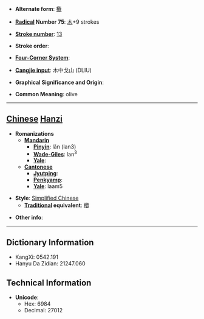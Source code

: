 * '''Alternate form''': [[欖]]

* '''[[Wiktionary:Chinese radical index| Radical]] Number 75''': [[Wiktionary:Chinese radical index 木|木]]+9 strokes

* '''[[Wiktionary:Chinese total strokes index|Stroke number]]''': [[Wiktionary:Chinese total strokes index 13|13]]

* '''Stroke order''': 

* '''[[Wiktionary:Chinese four corner index|Four-Corner System]]''': 

* '''[[Wiktionary:Chinese Cangjie index|Cangjie input]]''': 木中戈山 (DLIU)

* '''Graphical Significance and Origin''': 

* '''Common Meaning''': olive

----

== [[Chinese]] [[Hanzi]] ==

* '''Romanizations'''
** '''[[Mandarin]]'''
*** '''[[Pinyin]]''': lǎn (lan3)
*** '''[[Wade-Giles]]''': lan<sup>3</sup>
*** '''[[Yale]]''': 
** '''[[Cantonese]]'''
*** '''[[Jyutping]]''':
*** '''[[Penkyamp]]''': 
*** '''[[Yale]]''': laam5

* '''Style''': [[Simplified Chinese]] 
** '''[[Traditional Chinese|Traditional]] equivalent''': [[欖]]

* '''Other info''': 

----

== Dictionary Information ==

* KangXi: 0542.191
* Hanyu Da Zidian: 21247.060

== Technical Information ==

* '''Unicode''':
** Hex: 6984
** Decimal: 27012